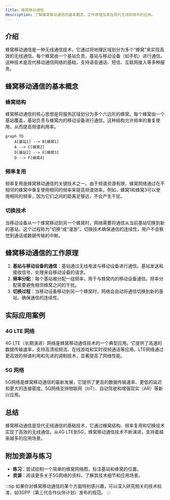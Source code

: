 ```yaml
---
title: 蜂窝移动通信
description: 了解蜂窝移动通信的基本概念、工作原理及其在现代无线网络中的应用。
---
```


## 介绍

蜂窝移动通信是一种无线通信技术，它通过将地理区域划分为多个“蜂窝”来实现高效的无线通信。每个蜂窝由一个基站负责，基站与移动设备（如手机）进行通信。这种技术是现代移动通信网络的基础，支持语音通话、短信、互联网接入等多种服务。

## 蜂窝移动通信的基本概念

### 蜂窝结构

蜂窝移动通信的核心思想是将服务区域划分为多个六边形的蜂窝。每个蜂窝由一个基站覆盖，基站负责与蜂窝内的移动设备进行通信。这种结构允许频率的重复使用，从而提高频谱利用率。

```mermaid
graph TD
    A[基站1] --> B[蜂窝1]
    A --> C[蜂窝2]
    D[基站2] --> E[蜂窝3]
    D --> F[蜂窝4]
```

### 频率复用

频率复用是蜂窝移动通信的关键技术之一。由于频谱资源有限，蜂窝网络通过在不相邻的蜂窝中重复使用相同的频率来提高频谱效率。例如，蜂窝1和蜂窝3可以使用相同的频率，因为它们之间的距离足够远，不会产生干扰。

### 切换技术

当移动设备从一个蜂窝移动到另一个蜂窝时，网络需要将通信从当前基站切换到新的基站。这个过程称为“切换”或“漫游”。切换技术确保通信的连续性，用户不会察觉到通话或数据传输的中断。

## 蜂窝移动通信的工作原理

1. **基站与移动设备的通信**：基站通过无线电波与移动设备进行通信。基站发送和接收信号，处理来自移动设备的请求。
2. **频率分配**：每个基站被分配一组频率，用于与蜂窝内的移动设备通信。频率分配需要避免相邻蜂窝之间的干扰。
3. **切换过程**：当移动设备移动到另一个蜂窝时，网络会自动将通信切换到新的基站，确保通信的连续性。

## 实际应用案例

### 4G LTE 网络

4G LTE（长期演进）网络是蜂窝移动通信技术的一个典型应用。它提供了高速的数据传输速率，支持高清视频流、在线游戏和实时视频通话等应用。LTE网络通过更高效的频谱利用和先进的调制技术，显著提高了网络性能。

### 5G 网络

5G网络是蜂窝移动通信的最新发展，它提供了更高的数据传输速率、更低的延迟和更大的连接密度。5G网络支持物联网（IoT）、自动驾驶和增强现实（AR）等新兴应用。

## 总结

蜂窝移动通信是现代无线通信的基础技术，它通过蜂窝结构、频率复用和切换技术实现了高效的无线通信。从4G LTE到5G，蜂窝移动通信技术不断演进，支持着越来越多的应用场景。

## 附加资源与练习

- **练习**：尝试绘制一个简单的蜂窝网络图，标注基站和蜂窝的位置。
- **资源**：阅读更多关于5G网络的资料，了解其技术细节和应用场景。

:::tip
如果你对蜂窝移动通信的某个方面特别感兴趣，可以深入研究相关的技术标准，如3GPP（第三代合作伙伴计划）发布的规范。
:::